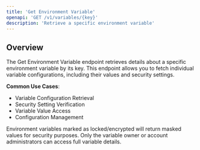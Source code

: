 ```yaml
---
title: 'Get Environment Variable'
openapi: 'GET /v1/variables/{key}'
description: 'Retrieve a specific environment variable'
---
```


## Overview

The Get Environment Variable endpoint retrieves details about a specific environment variable by its key. This endpoint allows you to fetch individual variable configurations, including their values and security settings.

**Common Use Cases**:
- Variable Configuration Retrieval
- Security Setting Verification
- Variable Value Access
- Configuration Management

<Note>
Environment variables marked as locked/encrypted will return masked values for security purposes. Only the variable owner or account administrators can access full variable details.
</Note>
